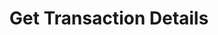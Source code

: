 ---
openapi: get /abdm/v1/profile/scan-and-pay/transaction-details/{request_id}
title: Get Transaction Details
---